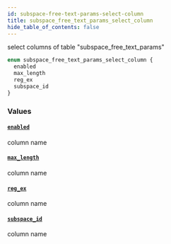 ```yaml
---
id: subspace-free-text-params-select-column
title: subspace_free_text_params_select_column
hide_table_of_contents: false
---
```



select columns of table "subspace_free_text_params"

```graphql
enum subspace_free_text_params_select_column {
  enabled
  max_length
  reg_ex
  subspace_id
}
```


### Values

#### [`enabled`](#)

column name


#### [`max_length`](#)

column name


#### [`reg_ex`](#)

column name


#### [`subspace_id`](#)

column name





